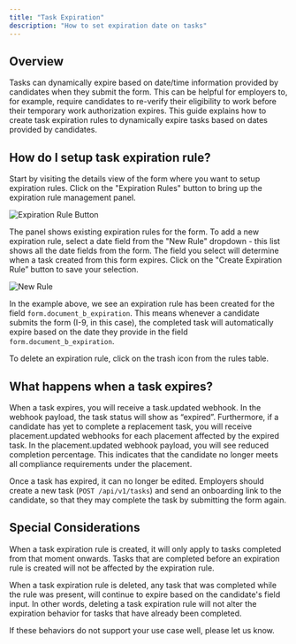 ```yaml
---
title: "Task Expiration"
description: "How to set expiration date on tasks"
---
```


## Overview 

Tasks can dynamically expire based on date/time information provided by candidates when they submit the form. This can be helpful for employers to, for example, require candidates to re-verify their eligibility to work before their temporary work authorization expires. This guide explains how to create task expiration rules to dynamically expire tasks based on dates provided by candidates.

## How do I setup task expiration rule?

Start by visiting the details view of the form where you want to setup expiration rules. Click on the "Expiration Rules" button to bring up the expiration rule management panel.

![Expiration Rule Button](/images/taskExpirationGuide/expirationRuleBtn.png)

The panel shows existing expiration rules for the form. To add a new expiration rule, select a date field from the "New Rule" dropdown - this list shows all the date fields from the form. The field you select will determine when a task created from this form expires. Click on the "Create Expiration Rule” button to save your selection.

![New Rule](/images/taskExpirationGuide/newRule.png)

In the example above, we see an expiration rule has been created for the field `form.document_b_expiration`. This means whenever a candidate submits the form (I-9, in this case), the completed task will automatically expire based on the date they provide in the field `form.document_b_expiration`.

To delete an expiration rule, click on the trash icon from the rules table.

## What happens when a task expires?

When a task expires, you will receive a task.updated webhook. In the webhook payload, the task status will show as “expired”. Furthermore, if a candidate has yet to complete a replacement task, you will receive placement.updated webhooks for each placement affected by the expired task. In the placement.updated webhook payload, you will see reduced completion percentage. This indicates that the candidate no longer meets all compliance requirements under the placement.

Once a task has expired, it can no longer be edited. Employers should create a new task (`POST /api/v1/tasks`) and send an onboarding link to the candidate, so that they may complete the task by submitting the form again.

## Special Considerations

When a task expiration rule is created, it will only apply to tasks completed from that moment onwards. Tasks that are completed before an expiration rule is created will not be affected by the expiration rule.

When a task expiration rule is deleted, any task that was completed while the rule was present, will continue to expire based on the candidate's field input. In other words, deleting a task expiration rule will not alter the expiration behavior for tasks that have already been completed.

If these behaviors do not support your use case well, please let us know.
